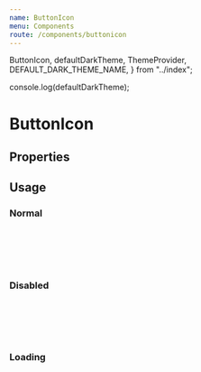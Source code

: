 ```yaml
---
name: ButtonIcon
menu: Components
route: /components/buttonicon
---
```


  ButtonIcon,
  defaultDarkTheme,
  ThemeProvider,
  DEFAULT_DARK_THEME_NAME,
} from "../index";

console.log(defaultDarkTheme);

# ButtonIcon

## Properties

<Props of={ButtonIcon} />

## Usage

### Normal

<Playground>
  <ButtonIcon type="mail" />
  <br />
  <ButtonIcon type="link" />
  <br />
  <ButtonIcon type="chart" />
  <br />
  <ButtonIcon type="markdown" viewBox="0 0 208 128" />
  <br />
  <ButtonIcon type="search" />
</Playground>

### Disabled

<Playground>
  <ButtonIcon type="mail" disabled />
  <br />
  <ButtonIcon type="link" disabled />
  <br />
  <ButtonIcon type="chart" disabled />
  <br />
  <ButtonIcon type="markdown" viewBox="0 0 208 128" disabled />
  <br />
  <ButtonIcon type="search" disabled />
</Playground>

### Loading

<Playground>
  <ButtonIcon type="mail" loading />
</Playground>
